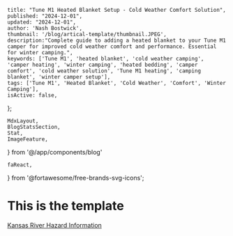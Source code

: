 
    title: "Tune M1 Heated Blanket Setup - Cold Weather Comfort Solution",
    published: "2024-12-01",
    updated: "2024-12-01",
    author: 'Nash Bostwick',
    thumbnail: '/blog/artical-template/thumbnail.JPEG',
    description:"Complete guide to adding a heated blanket to your Tune M1 camper for improved cold weather comfort and performance. Essential for winter camping.",
    keywords: ['Tune M1', 'heated blanket', 'cold weather camping', 'camper heating', 'winter camping', 'heated bedding', 'camper comfort', 'cold weather solution', 'Tune M1 heating', 'camping blanket', 'winter camper setup'],
    tags: ['Tune M1', 'Heated Blanket', 'Cold Weather', 'Comfort', 'Winter Camping'],
    isActive: false,
};


    MdxLayout,
    BlogStatsSection,
    Stat,
    ImageFeature,
} from '@/app/components/blog'

    faReact,
} from '@fortawesome/free-brands-svg-icons';


<ImageFeature
    title='Tune Heated Blanket'
    image={featureImage}
/>

<BlogStatsSection>
    <Stat title={'TITLE'} stat={'value'} icon={faReact}/>
</BlogStatsSection>

<MdxLayout>

# This is the template
[Kansas River Hazard Information][1]

</MdxLayout>

[1]: /blog/articles/artical-template
